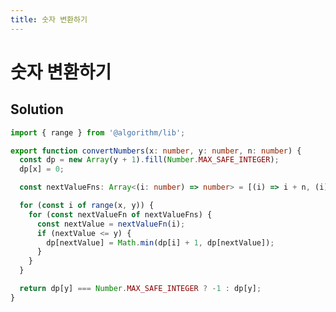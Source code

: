 ```yaml
---
title: 숫자 변환하기
---
```


# 숫자 변환하기

## Solution

```typescript filename="solution.ts" copy
import { range } from '@algorithm/lib';

export function convertNumbers(x: number, y: number, n: number) {
  const dp = new Array(y + 1).fill(Number.MAX_SAFE_INTEGER);
  dp[x] = 0;

  const nextValueFns: Array<(i: number) => number> = [(i) => i + n, (i) => i * 2, (i) => i * 3];

  for (const i of range(x, y)) {
    for (const nextValueFn of nextValueFns) {
      const nextValue = nextValueFn(i);
      if (nextValue <= y) {
        dp[nextValue] = Math.min(dp[i] + 1, dp[nextValue]);
      }
    }
  }

  return dp[y] === Number.MAX_SAFE_INTEGER ? -1 : dp[y];
}
```

<ProblemLink
  codingSite="programmers"
  href="https://school.programmers.co.kr/learn/courses/30/lessons/154538"
  title="숫자 변환하기"
/>
